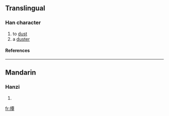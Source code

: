 ==Translingual==
===Han character===
{{Han char|rn=64|rad=手|as=12|sn=15|four=5104<sub>6</sub>|canj=手一田十 (QMWJ)}}
# to [[dust]]
# a [[duster]]
====References====
{{Han ref|kx=0455.080|dkj=12724|dj=0804.140|hdz=31954.100|uh=64A2|ud=25762|bh=BCC2|bd=48322}}

----
==Mandarin==
===Hanzi===
{{cmn-hanzi|pin=[[dǎn]] (dan3)|wg=tan<sup>3</sup>}}
# {{defn|Mandarin}}

[[fr:撢]]
